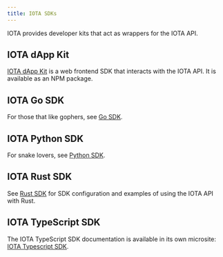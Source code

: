 ```yaml
---
title: IOTA SDKs
---
```


IOTA provides developer kits that act as wrappers for the IOTA API.

## IOTA dApp Kit

[IOTA dApp Kit](https://sdk.iota.com/dapp-kit) is a web frontend SDK that interacts with the IOTA API. It is available as an NPM package.

## IOTA Go SDK

For those that like gophers, see [Go SDK](https://github.com/block-vision/iota-go-sdk).

## IOTA Python SDK

For snake lovers, see [Python SDK](https://github.com/FrankC01/pyiota).

## IOTA Rust SDK

See [Rust SDK](./rust-sdk.mdx) for SDK configuration and examples of using the IOTA API with Rust.

## IOTA TypeScript SDK

The IOTA TypeScript SDK documentation is available in its own microsite: [IOTA Typescript SDK](https://sdk.iota.com/typescript).


[//]: # (### Crate documentation)

[//]: # ()
[//]: # ([GitHub Pages]&#40;https://mystenlabs.github.io/iota/iota_sdk/index.html&#41; hosts the generated documentation for Rust crates in the IOTA repository.)
